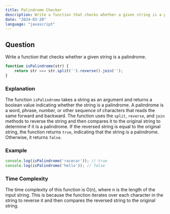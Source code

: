 ```yaml
---
title: Palindrome Checker
description: Write a function that checks whether a given string is a palindrome.
date: "2024-03-20"
language: "javascript"
---
```


## Question
Write a function that checks whether a given string is a palindrome.


```javascript
function isPalindrome(str) {
    return str === str.split('').reverse().join('');
}
```

### Explanation
The function `isPalindrome` takes a string as an argument and returns a boolean value indicating whether the string is a palindrome.
A palindrome is a word, phrase, number, or other sequence of characters that reads the same forward and backward.
The function uses the `split`, `reverse`, and `join` methods to reverse the string and then compares it to the original string to determine if it is a palindrome.
If the reversed string is equal to the original string, the function returns `true`, indicating that the string is a palindrome. Otherwise, it returns `false`.

### Example
```javascript
console.log(isPalindrome('racecar')); // true
console.log(isPalindrome('hello')); // false
```

### Time Complexity
The time complexity of this function is O(n), where n is the length of the input string. 
This is because the function iterates over each character in the string to reverse it and then compares the reversed string to the original string.

